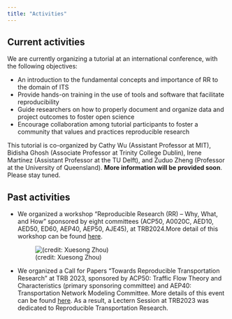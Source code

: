 ```yaml
---
title: "Activities"
---
```


## Current activities

We are currently organizing a tutorial at an international conference, with the following objectives:

- An introduction to the fundamental concepts and importance of RR to the domain of ITS
- Provide hands-on training in the use of tools and software that facilitate reproducibility
- Guide researchers on how to properly document and organize data and project outcomes to foster open science
- Encourage collaboration among tutorial participants to foster a community that values and practices reproducible research

This tutorial is co-organized by Cathy Wu (Assistant Professor at MIT), Bidisha Ghosh (Associate Professor at Trinity College Dublin), Irene Martínez (Assistant Professor at the TU Delft), and Zuduo Zheng (Professor at the University of Queensland). **More information will be provided soon**. Please stay tuned.

## Past activities

-   We organized a workshop "Reproducible Research (RR) – Why, What, and How" sponsored by eight committees (ACP50, A0020C, AED10, AED50, ED60, AEP40, AEP50, AJE45), at TRB2024.More detail of this workshop can be found [here](http://www.connectedandautonomoustransport.com/uploads/2/5/2/6/25268286/acp50-reproducible-research.pdf).

    ![(credit: Xuesong Zhou)](images/mmexport1718014071196.jpg)

-   We organized a Call for Papers "Towards Reproducible Transportation Research" at TRB 2023, sponsored by ACP50: Traffic Flow Theory and Characteristics (primary sponsoring committee) and AEP40: Transportation Network Modeling Committee. More details of this event can be found [here](http://www.connectedandautonomoustransport.com/uploads/2/5/2/6/25268286/call_for_paper_reproducible_research_in_transportation_research_final.pdf). As a result, a Lectern Session at TRB2023 was dedicated to Reproducible Transportation Research.
